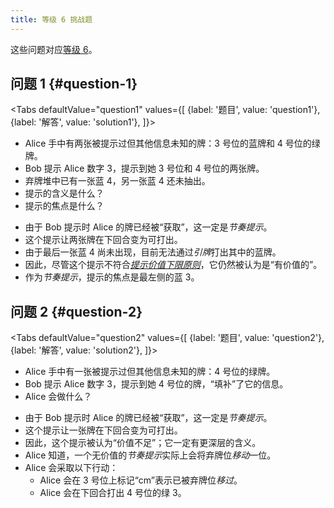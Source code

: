 ```yaml
---
title: 等级 6 挑战题
---
```




这些问题对应[等级 6](../level-6.mdx)。

## 问题 1 \{#question-1\}

<Tabs
  defaultValue="question1"
  values={[
    {label: '题目', value: 'question1'},
    {label: '解答', value: 'solution1'},
  ]}>
<TabItem value="question1">

- Alice 手中有两张被提示过但其他信息未知的牌：3 号位的蓝牌和 4 号位的绿牌。
- Bob 提示 Alice 数字 3，提示到她 3 号位和 4 号位的两张牌。
- 弃牌堆中已有一张蓝 4，另一张蓝 4 还未抽出。
- 提示的含义是什么？
- 提示的焦点是什么？

</TabItem>
<TabItem value="solution1">

- 由于 Bob 提示时 Alice 的牌已经被“获取”，这一定是*节奏提示*。
- 这个提示让两张牌在下回合变为可打出。
- 由于最后一张蓝 4 尚未出现，目前无法通过*引牌*打出其中的蓝牌。
- 因此，尽管这个提示不符合[_提示价值下限原则_](../beginner/minimum-clue-value-principle)，它仍然被认为是“有价值的”。
- 作为*节奏提示*，提示的焦点是最左侧的蓝 3。

</TabItem>
</Tabs>

<Question1 />

## 问题 2 \{#question-2\}

<Tabs
  defaultValue="question2"
  values={[
    {label: '题目', value: 'question2'},
    {label: '解答', value: 'solution2'},
  ]}>
<TabItem value="question2">

- Alice 手中有一张被提示过但其他信息未知的牌：4 号位的绿牌。
- Bob 提示 Alice 数字 3，提示到她 4 号位的牌，“填补”了它的信息。
- Alice 会做什么？

<Question2 />

</TabItem>
<TabItem value="solution2">

- 由于 Bob 提示时 Alice 的牌已经被“获取”，这一定是*节奏提示*。
- 这个提示让一张牌在下回合变为可打出。
- 因此，这个提示被认为“价值不足”；它一定有更深层的含义。
- Alice 知道，一个无价值的*节奏提示*实际上会将弃牌位*移动*一位。
- Alice 会采取以下行动：
  - Alice 会在 3 号位上标记“cm”表示已被弃牌位*移过*。
  - Alice 会在下回合打出 4 号位的绿 3。

<Solution2 />

</TabItem>
</Tabs>
